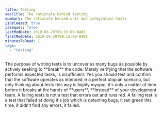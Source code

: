 ```yaml
---
title: Testing
seoTitle: The rationale behind testing
summary: The rationale behind unit and integration tests
isReleased: true
isSequel: false
lastModDate: 2019-06-29T09:15:00-0401
firstModDate: 2019-06-29T09:15:00-0401
minutesToRead: 1
tags:
  - "testing"
---
```


<C>
  The purpose of writing tests is to uncover as many bugs as possible by
  actively seeking to **break** the code. Merely verifying that the software
  performs expected tasks, is insufficient. Yes you should test and confirm that
  the software operates as intended in a perfect utopian scenario, but only
  thinking about tests this way is highly myopic, it's only a matter of time
  before it breaks at the hands of **users**, **instead** of your development
  team.
</C>

<C>
  A failing tests is not a test that errors out and runs red. A failing test is
  a test that failed at doing it's job which is detecting bugs, it ran green
  this time, it didn't find any errors, it failed.
</C>
